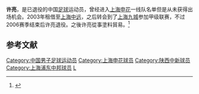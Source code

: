 {{Football player infobox
| playername = 许亮
| fullname = 许亮
| englishfullname = Xu Liang
| countryofbirth = {{CHN}}
| cityofbirth =
| dateofbirth = {{birth date and age|1980|9|27}}
| height = {{height|m=1.79}}
| position = 中场
| currentclub = 已退役
| youthyears = 
| youthclubs = 里水镇和顺
| years = 2001－2002年<br/>2003年<br/>2004－2006年
| clubs = [[上海申花|上海申花]]<br/>[[陕西中新|上海中远]]<br/>[[无锡中邦|上海九城／康博]]
| caps(goals) =
|}}
'''许亮'''{{BD|1980年|9月27日|||X}}，是已退役的中国[[足球|足球]]运动员，曾经进入[[上海申花|上海申花]]一线队名单但是从未获得出场机会。2003年租借至[[陕西中新|上海中远]]，之后转会到了[[无锡中邦|上海九城]]参加甲级联赛，不过2006赛季结束后许亮退役。之後许亮從事塗料貿易。<ref>{{cite news |title=申花怀旧之许亮：月薪最高8000 如今改行做贸易 |url=https://sports.sohu.com/20110708/n312840664_3.shtml |publisher=东方体育日报}}</ref>

==参考文献==
{{reflist}}

{{DEFAULTSORT:XU Liang}}
[[Category:中国男子足球运动员|Category:中国男子足球运动员]]
[[Category:上海申花球员|Category:上海申花球员]]
[[Category:陕西中新球员|Category:陕西中新球员]]
[[Category:上海浦东中邦球员|Category:上海浦东中邦球员]]
[[Category:许姓|L]]